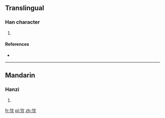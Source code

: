 ==Translingual==

===Han character===
{{Han char|rn=76|rad=欠|as=04|sn=8|four=|canj=人弓弓人 (ONNO), X人弓弓人 (XONNO)}}

# {{defn|Han|sort=欠04}}

====References====
* {{Han ref|kx=0566.150|dkj=16019|dj=0955.030|hdz=32136.030|uh=6B26|ud=27430}}

----

==Mandarin==

===Hanzi===
{{cmn-hanzi|pin=[[qiān]] ([[qian1]])|wg=ch'ien<sup>1</sup>}}

# {{defn|lang=cmn|sort=欠04}}

[[fr:欦]]
[[pl:欦]]
[[zh:欦]]
